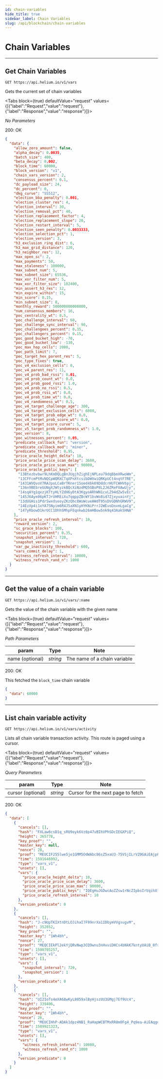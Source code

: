 ```yaml
---
id: chain-variables
hide_title: true
sidebar_label: Chain Variables
slug: /api/blockchain/chain-variables
---
```



# Chain Variables

---

## Get Chain Variables

```
GET https://api.helium.io/v1/vars
```

Gets the current set of chain variables

<Tabs
  block={true}
  defaultValue="request"
  values={[{"label":"Request","value":"request"},{"label":"Response","value":"response"}]}>
<TabItem value="request">

_No Parameters_

</TabItem>
<TabItem value="response">

200: OK

```json
{
  "data": {
    "allow_zero_amount": false,
    "alpha_decay": 0.0035,
    "batch_size": 400,
    "beta_decay": 0.002,
    "block_time": 60000,
    "block_version": "v1",
    "chain_vars_version": 2,
    "consensus_percent": 0.1,
    "dc_payload_size": 24,
    "dc_percent": 0,
    "dkg_curve": "SS512",
    "election_bba_penalty": 0.001,
    "election_cluster_res": 4,
    "election_interval": 30,
    "election_removal_pct": 40,
    "election_replacement_factor": 4,
    "election_replacement_slope": 20,
    "election_restart_interval": 5,
    "election_seen_penalty": 0.0033333,
    "election_selection_pct": 1,
    "election_version": 3,
    "h3_exclusion_ring_dist": 6,
    "h3_max_grid_distance": 120,
    "h3_neighbor_res": 12,
    "max_open_sc": 2,
    "max_payments": 50,
    "max_staleness": 100000,
    "max_subnet_num": 5,
    "max_subnet_size": 65536,
    "max_xor_filter_num": 5,
    "max_xor_filter_size": 102400,
    "min_assert_h3_res": 12,
    "min_expire_within": 15,
    "min_score": 0.15,
    "min_subnet_size": 8,
    "monthly_reward": 500000000000000,
    "num_consensus_members": 16,
    "poc_centrality_wt": 0.5,
    "poc_challenge_interval": 60,
    "poc_challenge_sync_interval": 90,
    "poc_challengees_percent": 0.35,
    "poc_challengers_percent": 0.15,
    "poc_good_bucket_high": -70,
    "poc_good_bucket_low": -130,
    "poc_max_hop_cells": 2000,
    "poc_path_limit": 7,
    "poc_target_hex_parent_res": 5,
    "poc_typo_fixes": true,
    "poc_v4_exclusion_cells": 8,
    "poc_v4_parent_res": 11,
    "poc_v4_prob_bad_rssi": 0.01,
    "poc_v4_prob_count_wt": 0.0,
    "poc_v4_prob_good_rssi": 1.0,
    "poc_v4_prob_no_rssi": 0.5,
    "poc_v4_prob_rssi_wt": 0.0,
    "poc_v4_prob_time_wt": 0.0,
    "poc_v4_randomness_wt": 0.5,
    "poc_v4_target_challenge_age": 300,
    "poc_v4_target_exclusion_cells": 6000,
    "poc_v4_target_prob_edge_wt": 0.0,
    "poc_v4_target_prob_score_wt": 0.0,
    "poc_v4_target_score_curve": 5,
    "poc_v5_target_prob_randomness_wt": 1.0,
    "poc_version": 8,
    "poc_witnesses_percent": 0.05,
    "predicate_callback_fun": "version",
    "predicate_callback_mod": "miner",
    "predicate_threshold": 0.95,
    "price_oracle_height_delta": 10,
    "price_oracle_price_scan_delay": 3600,
    "price_oracle_price_scan_max": 90000,
    "price_oracle_public_keys": [
      "13Btezbvbwr9LhKmDQLgBnJUgjhZighEjNPLeu79dqBbmXRwoWm",
      "13CFFcmPtMvNQCpWQRXCTqXPnXtcsibDWVwiQRKpUCt4nqtF7RE",
      "1431WVQvoV7RAJpoLCaBrTKner1Soed4bk69DddcrHUTCWHV6pj",
      "136n9BEbreGUNgXJWtyzkBQcXiNzdMQ5GBoP8L2J6ZReFUAwUjy",
      "14sqAYg1qxzjKTtyHLYZdH6yDtA3KgyoARhWN1cvLZ94dZw5vEc",
      "145J6Aye86pKTJrUHREiXu7qqppZBcWY1bvWo8id7ZjxyuainYj",
      "13dUGHis1PdrSwxdseoyZKzQhc8WuWcueAWdT95sDVGDNhGRWV9",
      "14EzXp4i1xYA7SNyim6R4J5aXN1yHYKNiPrrJ2WEvoDnxmLgaCg",
      "147yRbowD1krUCC1DhhSMhpFEqnkwb26mHBow5nk9q43AakSHNA"
    ],
    "price_oracle_refresh_interval": 10,
    "reward_version": 2,
    "sc_grace_blocks": 100,
    "securities_percent": 0.35,
    "snapshot_interval": 720,
    "snapshot_version": 1,
    "var_gw_inactivity_threshold": 600,
    "vars_commit_delay": 1,
    "witness_refresh_interval": 10080,
    "witness_refresh_rand_n": 1000
  }
}
```

</TabItem>
</Tabs>

---

## Get the value of a chain variable

```
GET https://api.helium.io/v1/vars/:name
```

Gets the value of the chain variable with the given name

<Tabs
  block={true}
  defaultValue="request"
  values={[{"label":"Request","value":"request"},{"label":"Response","value":"response"}]}>
<TabItem value="request">

_Path Parameters_

| param           | Type     | Note                         |
| --------------- | -------- | ---------------------------- |
| name (optional) | _string_ | The name of a chain variable |

</TabItem>
<TabItem value="response">

200: OK

This fetched the `block_time` chain variable

```json
{
  "data": 60000
}
```

</TabItem>
</Tabs>

---

## List chain variable activity

```
GET https://api.helium.io/v1/vars/activity
```

Lists all chain variable transaction activity. This route is paged using a
cursor.

<Tabs
  block={true}
  defaultValue="request"
  values={[{"label":"Request","value":"request"},{"label":"Response","value":"response"}]}>
<TabItem value="request">

_Query Parameters_

| param             | Type     | Note                              |
| ----------------- | -------- | --------------------------------- |
| cursor (optional) | _string_ | Cursor for the next page to fetch |

</TabItem>
<TabItem value="response">

200: OK

```json
{
  "data": [
    {
      "cancels": [],
      "hash": "FXLaw6csD1q_sRU9oyk6Vz6p47vBIhVPhSDcIEGXPiQ",
      "height": 365778,
      "key_proof": "",
      "master_key": null,
      "nonce": 28,
      "proof": "MEUCIF255lwe5je1GMM5OdWAbc86sZ5xaU3-75VSjILrVZ0GAiEAjpFTh7bSvrZV4fC2vnFN7KKG3bsBUhdBDe6JRUJ-AyM",
      "time": 1591646992,
      "type": "vars_v1",
      "unsets": [],
      "vars": {
        "price_oracle_height_delta": 10,
        "price_oracle_price_scan_delay": 3600,
        "price_oracle_price_scan_max": 90000,
        "price_oracle_public_keys": "IQEgHuJGDwcAoZZsw1rNcZIpbsIrVqihXfFEKX2g5YLNjCEBIO1OyYQtE8A+UdHQnGfgiTPBoA9g7qAq665jgMcUmt4hAY+mQWlLOM6dVi7hrugbt5H4Mo3SkJv+UOHwpKTVDJJkIQEUgzPrDa98YpqHWsRTDnbfvd2atT5pt4d5aWUzo3fOhCEB/oFGezNl0OBjrD5+/DuCVF3n1vjPi1SeeOgGCHnzGc0hAZTW/LUBIchFlJIiHRZbbBASIS0A0mT907FOUnF6lS/wIQFaM7GI+z26SkZoPG510rm0As7zf9ZlGLS+o50txhXIwiEBqtvQSZyN25QHlP3RQjDaW0fo9Mb97CjJWnA97JxF620hAZrrw1ilYRXLAaFgR+zBvDK51g8OVj31g24WlggwrmhC",
        "price_oracle_refresh_interval": 10
      },
      "version_predicate": 0
    },
    {
      "cancels": [],
      "hash": "J-c9UpTKIXtnDtLOJihaI7F99nrXa1IDbymVVgsugvM",
      "height": 352052,
      "key_proof": "",
      "master_key": "1Wh4bh",
      "nonce": 27,
      "proof": "MEQCIEkPl2ekYjQRvNwp3CQ9wnu3nHvuiDHCs4bNkK7kntyUAiB_0fspgA60E6TNViasYBuTcla06__jpxFGMpsWPnJ3xA",
      "time": 1590705257,
      "type": "vars_v1",
      "unsets": [],
      "vars": {
        "snapshot_interval": 720,
        "snapshot_version": 1
      },
      "version_predicate": 0
    },
    {
      "cancels": [],
      "hash": "UI2IoTs4eXA68wKyL8059alByHjszUU3GMgj7Ef9Uc4",
      "height": 339406,
      "key_proof": "",
      "master_key": "1Wh4bh",
      "nonce": 26,
      "proof": "MEUCIHhP-ADAk1dpz4NB1_RaHapWCBTMxRR8m0Fg4_Pq9ea-AiEAqgnPEc09kclYyv7LO3NT93fb-KbjgK4YOIQYiUm_ero",
      "time": 1589921323,
      "type": "vars_v1",
      "unsets": [],
      "vars": {
        "witness_refresh_interval": 10080,
        "witness_refresh_rand_n": 1000
      },
      "version_predicate": 0
    }
  ]
}
```

</TabItem>
</Tabs>
